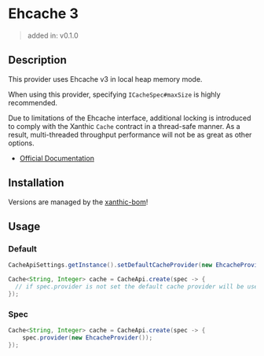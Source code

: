 
# Ehcache 3

> added in: v0.1.0

## Description

This provider uses Ehcache v3 in local heap memory mode.

When using this provider, specifying `ICacheSpec#maxSize` is highly recommended.

Due to limitations of the Ehcache interface, additional locking is introduced
to comply with the Xanthic `Cache` contract in a thread-safe manner.
As a result, multi-threaded throughput performance will not be as great as other options.

- [Official Documentation](https://www.ehcache.org/documentation/3.0/index.html)

## Installation

<JavaDependency group="io.github.xanthic.cache" name="cache-provider-ehcache" scope="implementation" />

<Alert severity="info" variant="outlined">Versions are managed by the <a href="/getting-started/installation">xanthic-bom</a>!</Alert>

## Usage

### Default

```java
CacheApiSettings.getInstance().setDefaultCacheProvider(new EhcacheProvider());

Cache<String, Integer> cache = CacheApi.create(spec -> {
  // if spec.provider is not set the default cache provider will be used
});
```

### Spec

```java
Cache<String, Integer> cache = CacheApi.create(spec -> {
    spec.provider(new EhcacheProvider());
});
```
